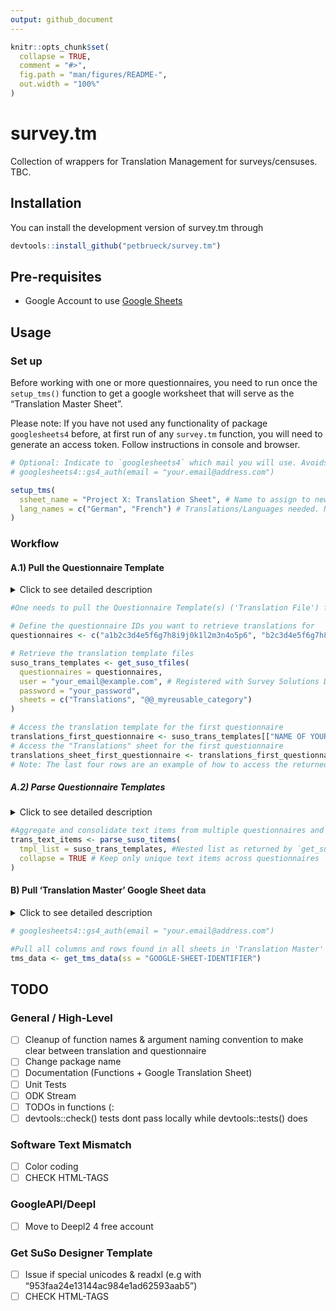 ```yaml
---
output: github_document
---
```



```r
knitr::opts_chunk$set(
  collapse = TRUE,
  comment = "#>",
  fig.path = "man/figures/README-",
  out.width = "100%"
)
```

# survey.tm

<!-- badges: start -->
<!-- badges: end -->

Collection of wrappers for Translation Management for surveys/censuses. 
TBC.

## Installation

You can install the development version of survey.tm through

``` r
devtools::install_github("petbrueck/survey.tm")
```

## Pre-requisites

- Google Account to use [Google Sheets](https://www.google.com/sheets/about/) 

## Usage

### Set up

Before working with one or more questionnaires, you need to run once the `setup_tms()` function to get a google worksheet that will serve as the "Translation Master Sheet". 

Please note: If you have not used any functionality of package `googlesheets4` before, at first run of any `survey.tm` function, you will need to generate an access token. Follow instructions in console and browser.

```  r
# Optional: Indicate to `googlesheets4` which mail you will use. Avoids selecting pre-authorised account manually.
# googlesheets4::gs4_auth(email = "your.email@address.com")

setup_tms(
  ssheet_name = "Project X: Translation Sheet", # Name to assign to new google worksheet
  lang_names = c("German", "French") # Translations/Languages needed. Needs to be ISO 639-1 language name.
)
```


### Workflow


#### A.1) Pull the Questionnaire Template 

<details>
<summary>
Click to see detailed description
</summary>

To retrieve the current version and text items of the questionnaire(s) you're working with, you can use the `get_suso_tfiles()` function. This function downloads the [questionnaire templates](https://docs.mysurvey.solutions/questionnaire-designer/toolbar/multilingual-questionnaires/) in Excel format from the Survey Solutions Designer and stores them as nested lists in your environment. You can specify the questionnaires by using their questionnaire ID, which is a 32-character alphanumeric identifier. 

You can find this ID by logging in to the Survey Solutions Designer and accessing your questionnaire. The URL in your browser should look like `https://designer.mysurvey.solutions/questionnaire/details/xxxxxxxxxxxxxxxxxxxxxxxxxxxxxxxx`, where the combination of x's after `/details/` represents your questionnaire ID.

</details>


```  r
#One needs to pull the Questionnaire Template(s) ('Translation File') from the Survey Solutions Designer

# Define the questionnaire IDs you want to retrieve translations for
questionnaires <- c("a1b2c3d4e5f6g7h8i9j0k1l2m3n4o5p6", "b2c3d4e5f6g7h8i9j0k1l2m3n4o5p6a7")

# Retrieve the translation template files
suso_trans_templates <- get_suso_tfiles(
  questionnaires = questionnaires,
  user = "your_email@example.com", # Registered with Survey Solutions Designer
  password = "your_password",
  sheets = c("Translations", "@@_myreusable_category")
)

# Access the translation template for the first questionnaire
translations_first_questionnaire <- suso_trans_templates[["NAME OF YOUR QUESTIONNAIRE"]]
# Access the "Translations" sheet for the first questionnaire
translations_sheet_first_questionnaire <- translations_first_questionnaire[["Translations"]]
# Note: The last four rows are an example of how to access the returned object "suso_trans_templates". In most cases, you will not need to access the object in this way.

```


##### A.2) Parse Questionnaire Templates

<details>
<summary>
Click to see detailed description
</summary>

Text items to be translated are currently distributed across questionnaires and sheets in the object returned by `get_suso_tfiles()`. To aggregate all these items into a single consolidated data.table, use the `parse_suso_titems()` function.
</details>


```  r
#Aggregate and consolidate text items from multiple questionnaires and sheets into a single data.table using parse_suso_titems().
trans_text_items <- parse_suso_titems(
  tmpl_list = suso_trans_templates, #Nested list as returned by `get_suso_tfiles()`
  collapse = TRUE # Keep only unique text items across questionnaires
)
```  


#### B) Pull 'Translation Master' Google Sheet data

<details>
<summary>
Click to see detailed description
</summary>

In order to add translations to the Questionnaire Templates, it's necessary to pull any existing translations (if available) specified by the Translator from the 'Translation Master' Google Sheet.

`get_tms_data()` is a simple wrapper for `googlesheets4::read_sheet()` and returns a list where each element is a sheet in the Google Sheet, representing translation data for a specific language.

At first run after `setup_tms()`, all elements of the list returned will be empty data.table's. 
</details>

```  r
# googlesheets4::gs4_auth(email = "your.email@address.com")

#Pull all columns and rows found in all sheets in 'Translation Master' Google Sheet
tms_data <- get_tms_data(ss = "GOOGLE-SHEET-IDENTIFIER")

```  


## TODO

### General / High-Level 

- [ ] Cleanup of function names & argument naming convention to make clear between translation and questionnaire
- [ ] Change package name
- [ ] Documentation (Functions + Google Translation Sheet)
- [ ] Unit Tests
- [ ] ODK Stream
- [ ] TODOs in functions (: 
- [ ] devtools::check() tests dont pass locally while devtools::tests() does

### Software Text Mismatch 
- [ ] Color coding
- [ ] CHECK HTML-TAGS

### GoogleAPI/Deepl
- [ ] Move to Deepl2 4 free account 

### Get SuSo Designer Template 
- [ ] Issue if special unicodes & readxl (e.g with "953faa24e13144ac984e1ad62593aab5")
- [ ] CHECK HTML-TAGS

